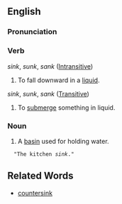 ==English==
===Pronunciation===
===Verb===
''sink'', ''sunk'', ''sank'' ([[intransitive|Intransitive]])
#To fall downward in a [[liquid]].
''sink'', ''sunk'', ''sank'' ([[transitive|Transitive]])
#To [[submerge]] something in liquid.

===Noun===
#A [[basin]] used for holding water.
   "The kitchen ''sink''."

==Related Words==
*[[countersink]]